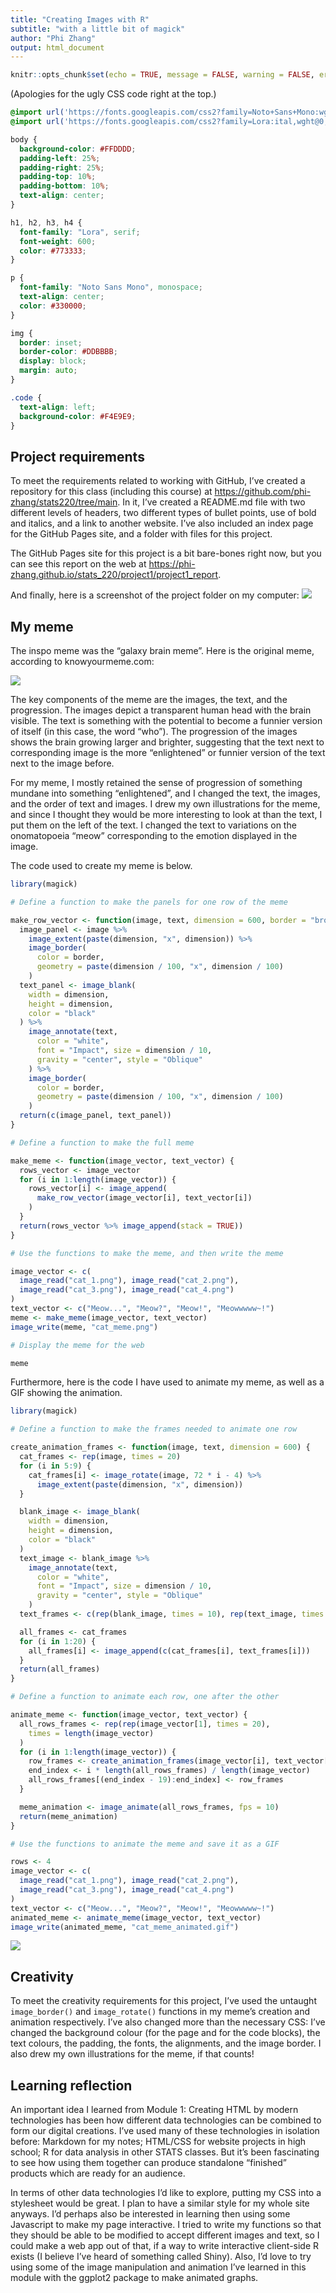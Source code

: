 ---
title: "Creating Images with R"
subtitle: "with a little bit of magick"
author: "Phi Zhang"
output: html_document
---

```{r setup, include=FALSE}
knitr::opts_chunk$set(echo = TRUE, message = FALSE, warning = FALSE, error = FALSE)
```

(Apologies for the ugly CSS code right at the top.)

```{css, class.source = "code"}
@import url('https://fonts.googleapis.com/css2?family=Noto+Sans+Mono:wght@100..900&display=swap');
@import url('https://fonts.googleapis.com/css2?family=Lora:ital,wght@0,400..700;1,400..700&family=Noto+Sans+Mono:wght@100..900&display=swap');

body {
  background-color: #FFDDDD;
  padding-left: 25%;
  padding-right: 25%;
  padding-top: 10%;
  padding-bottom: 10%;
  text-align: center;
}

h1, h2, h3, h4 {
  font-family: "Lora", serif;
  font-weight: 600;
  color: #773333;
}

p {
  font-family: "Noto Sans Mono", monospace;
  text-align: center;
  color: #330000;
}

img {
  border: inset;
  border-color: #DDBBBB;
  display: block;
  margin: auto;
}

.code {
  text-align: left;
  background-color: #F4E9E9;
}
```

## Project requirements

To meet the requirements related to working with GitHub, I've created a repository for this class (including this course) at [https://github.com/phi-zhang/stats220/tree/main](https://github.com/phi-zhang/stats220/tree/main). In it, I've created a README.md file with two different levels of headers, two different types of bullet points, use of bold and italics, and a link to another website. I've also included an index page for the GitHub Pages site, and a folder with files for this project.

The GitHub Pages site for this project is a bit bare-bones right now, but you can see this report on the web at [https://phi-zhang.github.io/stats_220/project1/project1_report](https://phi-zhang.github.io/stats_220/project1/project1_report).

And finally, here is a screenshot of the project folder on my computer: ![](folder screenshot.png)

## My meme

The inspo meme was the "galaxy brain meme". Here is the original meme, according to knowyourmeme.com:

![](https://i.kym-cdn.com/photos/images/newsfeed/001/217/719/10a.jpg)

The key components of the meme are the images, the text, and the progression. The images depict a transparent human head with the brain visible. The text is something with the potential to become a funnier version of itself (in this case, the word "who"). The progression of the images shows the brain growing larger and brighter, suggesting that the text next to corresponding image is the more "enlightened" or funnier version of the text next to the image before.

For my meme, I mostly retained the sense of progression of something mundane into something "enlightened", and I changed the text, the images, and the order of text and images. I drew my own illustrations for the meme, and since I thought they would be more interesting to look at than the text, I put them on the left of the text. I changed the text to variations on the onomatopoeia "meow" corresponding to the emotion displayed in the image.

The code used to create my meme is below.

```{r meme-code, eval=TRUE, class.source = "code"}
library(magick)

# Define a function to make the panels for one row of the meme

make_row_vector <- function(image, text, dimension = 600, border = "brown") {
  image_panel <- image %>%
    image_extent(paste(dimension, "x", dimension)) %>%
    image_border(
      color = border,
      geometry = paste(dimension / 100, "x", dimension / 100)
    )
  text_panel <- image_blank(
    width = dimension,
    height = dimension,
    color = "black"
  ) %>%
    image_annotate(text,
      color = "white",
      font = "Impact", size = dimension / 10,
      gravity = "center", style = "Oblique"
    ) %>%
    image_border(
      color = border,
      geometry = paste(dimension / 100, "x", dimension / 100)
    )
  return(c(image_panel, text_panel))
}

# Define a function to make the full meme

make_meme <- function(image_vector, text_vector) {
  rows_vector <- image_vector
  for (i in 1:length(image_vector)) {
    rows_vector[i] <- image_append(
      make_row_vector(image_vector[i], text_vector[i])
    )
  }
  return(rows_vector %>% image_append(stack = TRUE))
}

# Use the functions to make the meme, and then write the meme

image_vector <- c(
  image_read("cat_1.png"), image_read("cat_2.png"),
  image_read("cat_3.png"), image_read("cat_4.png")
)
text_vector <- c("Meow...", "Meow?", "Meow!", "Meowwwww~!")
meme <- make_meme(image_vector, text_vector)
image_write(meme, "cat_meme.png")

# Display the meme for the web

meme
```

Furthermore, here is the code I have used to animate my meme, as well as a GIF showing the animation. 

```{r animation-code, eval=FALSE, class.source = "code"}
library(magick)

# Define a function to make the frames needed to animate one row

create_animation_frames <- function(image, text, dimension = 600) {
  cat_frames <- rep(image, times = 20)
  for (i in 5:9) {
    cat_frames[i] <- image_rotate(image, 72 * i - 4) %>%
      image_extent(paste(dimension, "x", dimension))
  }

  blank_image <- image_blank(
    width = dimension,
    height = dimension,
    color = "black"
  )
  text_image <- blank_image %>%
    image_annotate(text,
      color = "white",
      font = "Impact", size = dimension / 10,
      gravity = "center", style = "Oblique"
    )
  text_frames <- c(rep(blank_image, times = 10), rep(text_image, times = 10))

  all_frames <- cat_frames
  for (i in 1:20) {
    all_frames[i] <- image_append(c(cat_frames[i], text_frames[i]))
  }
  return(all_frames)
}

# Define a function to animate each row, one after the other

animate_meme <- function(image_vector, text_vector) {
  all_rows_frames <- rep(rep(image_vector[1], times = 20),
    times = length(image_vector)
  )
  for (i in 1:length(image_vector)) {
    row_frames <- create_animation_frames(image_vector[i], text_vector[i])
    end_index <- i * length(all_rows_frames) / length(image_vector)
    all_rows_frames[(end_index - 19):end_index] <- row_frames
  }

  meme_animation <- image_animate(all_rows_frames, fps = 10)
  return(meme_animation)
}

# Use the functions to animate the meme and save it as a GIF

rows <- 4
image_vector <- c(
  image_read("cat_1.png"), image_read("cat_2.png"),
  image_read("cat_3.png"), image_read("cat_4.png")
)
text_vector <- c("Meow...", "Meow?", "Meow!", "Meowwwww~!")
animated_meme <- animate_meme(image_vector, text_vector)
image_write(animated_meme, "cat_meme_animated.gif")
```

![](cat_meme_animated.gif)

## Creativity

To meet the creativity requirements for this project, I've used the untaught `image_border()` and `image_rotate()` functions in my meme's creation and animation respectively. I've also changed more than the necessary CSS: I've changed the background colour (for the page and for the code blocks), the text colours, the padding, the fonts, the alignments, and the image border. I also drew my own illustrations for the meme, if that counts!

## Learning reflection

An important idea I learned from Module 1: Creating HTML by modern technologies has been how different data technologies can be combined to form our digital creations. I've used many of these technologies in isolation before: Markdown for my notes; HTML/CSS for website projects in high school; R for data analysis in other STATS classes. But it's been fascinating to see how using them together can produce standalone "finished" products which are ready for an audience.

In terms of other data technologies I'd like to explore, putting my CSS into a stylesheet would be great. I plan to have a similar style for my whole site anyways. I'd perhaps also be interested in learning then using some Javascript to make my page interactive. I tried to write my functions so that they should be able to be modified to accept different images and text, so I could make a web app out of that, if a way to write interactive client-side R exists (I believe I've heard of something called Shiny). Also, I'd love to try using some of the image manipulation and animation I've learned in this module with the ggplot2 package to make animated graphs.

